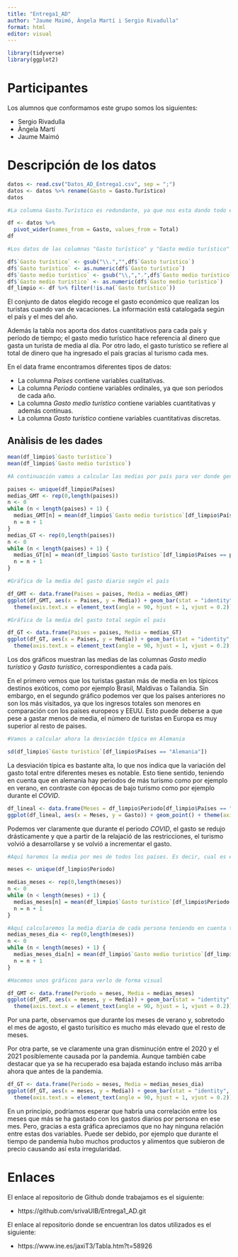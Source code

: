 ```yaml
---
title: "Entrega1_AD"
author: "Jaume Maimó, Àngela Martí i Sergio Rivadulla"
format: html
editor: visual
---
```


```r

library(tidyverse)
library(ggplot2)

```

# Participantes

Los alumnos que conformamos este grupo somos los siguientes:

-   Sergio Rivadulla
-   Àngela Martí
-   Jaume Maimó

# Descripción de los datos

```r
datos <- read.csv("Datos_AD_Entrega1.csv", sep = ";")
datos <- datos %>% rename(Gasto = Gasto.Turístico)
datos

#La columna Gasto.Turístico es redundante, ya que nos esta dando todo el rato la misma información. Lo que vamos a hacer es dividir esta información en dos nuevas columnas que contengan el gasto medio y el gasto total; de esta forma se ven los datos más claramente.

df <- datos %>% 
  pivot_wider(names_from = Gasto, values_from = Total)
df

#Los datos de las columnas "Gasto turístico" y "Gasto medio turístico" nos vienen dados como caracteres, así que hay que modificarlos para que sean números.

df$`Gasto turístico` <- gsub("\\.","",df$`Gasto turístico`)
df$`Gasto turístico` <- as.numeric(df$`Gasto turístico`)
df$`Gasto medio turístico` <- gsub("\\,",".",df$`Gasto medio turístico`)
df$`Gasto medio turístico` <- as.numeric(df$`Gasto medio turístico`)
df_limpio <- df %>% filter(!is.na(`Gasto turístico`))
```

El conjunto de datos elegido recoge el gasto económico que realizan los turistas cuando van de vacaciones. La información está catalogada según el país y el mes del año.

Además la tabla nos aporta dos datos cuantitativos para cada país y período de tiempo; el gasto medio turístico hace referencia al dinero que gasta un turista de media al día. Por otro lado, el gasto turístico se refiere al total de dinero que ha ingresado el país gracias al turismo cada mes.

En el data frame encontramos diferentes tipos de datos:

-   La columna *Países* contiene variables cualitativas.
-   La columna *Periodo* contiene variables ordinales, ya que son periodos de cada año.
-   La columna *Gasto medio turístico* contiene variables cuantitativas y además contínuas.
-   La columna *Gasto turístico* contiene variables cuantitativas discretas.

## Anàlisis de les dades

```r
mean(df_limpio$`Gasto turístico`)
mean(df_limpio$`Gasto medio turístico`)

#A continuación vamos a calcular las medias por país para ver donde genera más dinero el turismo.

paises <- unique(df_limpio$Países)
medias_GMT <- rep(0,length(paises))
n <- 0
while (n < length(paises) + 1) {
  medias_GMT[n] = mean(df_limpio$`Gasto medio turístico`[df_limpio$Países == paises[n]])
  n = n + 1
}
medias_GT <- rep(0,length(paises))
n <- 0
while (n < length(paises) + 1) {
  medias_GT[n] = mean(df_limpio$`Gasto turístico`[df_limpio$Países == paises[n]])
  n = n + 1
}
```

```r
#Gráfica de la media del gasto diario según el país

df_GMT <- data.frame(Paises = paises, Media = medias_GMT)
ggplot(df_GMT, aes(x = Paises, y = Media)) + geom_bar(stat = "identity", position = "dodge") + 
  theme(axis.text.x = element_text(angle = 90, hjust = 1, vjust = 0.2))
```

```r
#Gráfica de la media del gasto total según el país

df_GT <- data.frame(Paises = paises, Media = medias_GT)
ggplot(df_GT, aes(x = Paises, y = Media)) + geom_bar(stat = "identity", position = "dodge") + 
  theme(axis.text.x = element_text(angle = 90, hjust = 1, vjust = 0.2)) + scale_y_discrete()
```

Los dos gráficos muestran las medias de las columnas *Gasto medio turístico* y *Gasto turístico*, correspondientes a cada país.

En el primero vemos que los turistas gastan más de media en los típicos destinos exóticos, como por ejemplo Brasil, Maldivas o Tailandia. Sin embargo, en el segundo gráfico podemos ver que los países anteriores no son los más visitados, ya que los ingresos totales son menores en comparación con los países europeos y EEUU. Esto puede deberse a que pese a gastar menos de media, el número de turistas en Europa es muy superior al resto de paises.

```r
#Vamos a calcular ahora la desviación típica en Alemania

sd(df_limpio$`Gasto turístico`[df_limpio$Países == "Alemania"])

```

La desviación típica es bastante alta, lo que nos indica que la variación del gasto total entre diferentes meses es notable. Esto tiene sentido, teniendo en cuenta que en alemania hay periodos de más turismo como por ejemplo en verano, en contraste con épocas de bajo turismo como por ejemplo durante el *COVID*.

```r

df_lineal <- data.frame(Meses = df_limpio$Periodo[df_limpio$Países == "Alemania"]  , Gasto = df_limpio$`Gasto turístico`[df_limpio$Países == "Alemania"])
ggplot(df_lineal, aes(x = Meses, y = Gasto)) + geom_point() + theme(axis.text.x = element_text(angle = 90, hjust = 1, vjust = 0.2)) + scale_y_discrete()
```

Podemos ver claramente que durante el periodo *COVID*, el gasto se redujo drásticamente y que a partir de la relajació de las restricciones, el turismo volvió a desarrollarse y se volvió a incrementar el gasto.


```r

#Aquí haremos la media por mes de todos los países. Es decir, cual es el gasto medio del mes de enero.

meses <- unique(df_limpio$Periodo)

medias_meses <- rep(0,length(meses))
n <- 0
while (n < length(meses) + 1) {
  medias_meses[n] = mean(df_limpio$`Gasto turístico`[df_limpio$Periodo == meses[n]])
  n = n + 1
}

#Aquí calcularemos la media diaria de cada persona teniendo en cuenta todos los países respecto de cada mes
medias_meses_dia <- rep(0,length(meses))
n <- 0
while (n < length(meses) + 1) {
  medias_meses_dia[n] = mean(df_limpio$`Gasto medio turístico`[df_limpio$Periodo == meses[n]])
  n = n + 1
}

#Hacemos unos gráficos para verlo de forma visual

df_GMT <- data.frame(Periodo = meses, Media = medias_meses)
ggplot(df_GMT, aes(x = meses, y = Media)) + geom_bar(stat = "identity", position = "dodge") + 
  theme(axis.text.x = element_text(angle = 90, hjust = 1, vjust = 0.2)) + scale_y_discrete()
```

Por una parte, observamos que durante los meses de verano y, sobretodo el mes de agosto, el gasto turísitico es mucho más elevado que el resto de meses.

Por otra parte, se ve claramente una gran disminución entre el 2020 y el 2021 posiblemente causada por la pandemia. Aunque también cabe destacar que ya se ha recuperado esa bajada estando incluso más arriba ahora que antes de la pandemia.

```r
df_GT <- data.frame(Periodo = meses, Media = medias_meses_dia)
ggplot(df_GT, aes(x = meses, y = Media)) + geom_bar(stat = "identity", position = "dodge") + 
  theme(axis.text.x = element_text(angle = 90, hjust = 1, vjust = 0.2))
```

En un principio, podríamos esperar que habría una correlación entre los meses que más se ha gastado con los gastos diarios por persona en ese mes. Pero, gracias a esta gráfica apreciamos que no hay ninguna relación entre estas dos variables. Puede ser debido, por ejemplo que durante el tiempo de pandemia hubo muchos productos y alimentos que subieron de precio causando así esta irregularidad.

# Enlaces

El enlace al repositorio de Github donde trabajamos es el siguiente:

-   https://github.com/srivaUIB/Entrega1_AD.git

El enlace al repositorio donde se encuentran los datos utilizados es el siguiente:

-   https://www.ine.es/jaxiT3/Tabla.htm?t=58926
